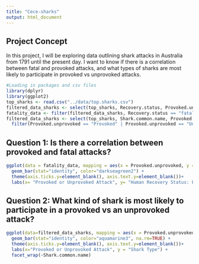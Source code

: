 ```yaml
---
title: "Cece-sharks"
output: html_document
---
```

## Project Concept

In this project, I will be exploring data outlining shark attacks in Australia from 1791 until the present day. I want to know if there is a correlation between fatal and provoked attacks, and what types of sharks are most likely to participate in provoked vs unprovoked attacks. 

```r
#Loading in packages and csv files
library(dplyr)
library(ggplot2)
top_sharks <- read.csv("../data/top.sharks.csv")
filtered_data_sharks <- select(top_sharks, Recovery.status, Provoked.unprovoked)
fatality_data <- filter(filtered_data_sharks, Recovery.status == "fatal", Provoked.unprovoked == c("Provoked", "Unprovoked"), na.rm=TRUE)
filtered_data_sharks <- select(top_sharks, Shark.common.name, Provoked.unprovoked) %>%
  filter(Provoked.unprovoked == "Provoked" | Provoked.unprovoked == "Unprovoked")
```


## Question 1: Is there a correlation between provoked and fatal attacks? 
```r
ggplot(data = fatality_data, mapping = aes(x = Provoked.unprovoked, y = Recovery.status)) +
  geom_bar(stat="identity", color="darkseagreen2") +
  theme(axis.ticks.y=element_blank(), axis.text.y=element_blank())+
  labs(x= "Provoked or Unprovoked Attack", y= "Human Recovery Status: Fatal")
```

## Question 2: What kind of shark is most likely to participate in a provoked vs an unprovoked attack?
```r
ggplot(data=filtered_data_sharks, mapping = aes(x = Provoked.unprovoked, y = Shark.common.name)) +
  geom_bar(stat="identity", color="aquamarine3", na.rm=TRUE) +
  theme(axis.ticks.y=element_blank(), axis.text.y=element_blank())+
  labs(x="Provoked or Unprovoked Attack", y = "Shark Type") +
  facet_wrap(~Shark.common.name)
```

